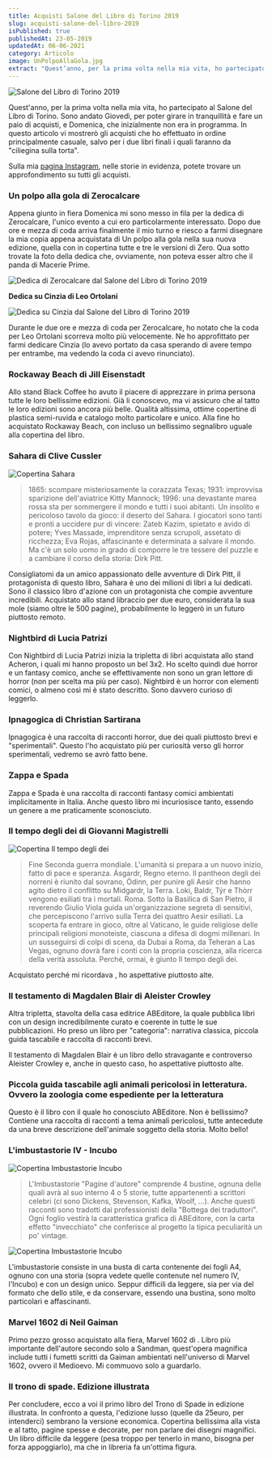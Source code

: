 ```yaml
---
title: Acquisti Salone del Libro di Torino 2019
slug: acquisti-salone-del-libro-2019
isPublished: true
publishedAt: 23-05-2019
updatedAt: 06-06-2021
category: Articolo
image: UnPolpoAllaGola.jpg
extract: "Quest’anno, per la prima volta nella mia vita, ho partecipato al Salone del Libro di Torino. Sono andato Giovedì, per poter girare in tranquillità e fare un paio di acquisti, e Domenica, che inizialmente non era in programma. In questo articolo vi mostrerò gli acquisti che ho effettuato in ordine principalmente casuale, salvo per i due libri finali i quali faranno da “ciliegina sulla torta”. Sulla mia pagina Instagram, nelle storie in evidenza, potete trovare un approfondimento su tutti gli acquisti."
---
```


<Image  url="SalTo2019.jpg"  alt="Salone del Libro di Torino 2019"  layout="intrinsic"  width={1024} height={377} center={true}/>

Quest'anno, per la prima volta nella mia vita, ho partecipato al Salone del Libro di Torino. Sono andato Giovedì, per poter girare in tranquillità e fare un paio di acquisti, e Domenica, che inizialmente non era in programma. In questo articolo vi mostrerò gli acquisti che ho effettuato in ordine principalmente casuale, salvo per i due libri finali i quali faranno da "ciliegina sulla torta".

Sulla mia [pagina Instagram](https://www.instagram.com/arte_della_lettura/), nelle storie in evidenza, potete trovare un approfondimento su tutti gli acquisti.

### Un polpo alla gola di Zerocalcare
<Book  slug="un-polpo-alla-gola"  />

Appena giunto in fiera Domenica mi sono messo in fila per la dedica di Zerocalcare, l'unico evento a cui ero particolarmente interessato. Dopo due ore e mezza di coda arriva finalmente il mio turno e riesco a farmi disegnare la mia copia appena acquistata di Un polpo alla gola nella sua nuova edizione, quella con in copertina tutte e tre le versioni di Zero. Qua sotto trovate la foto della dedica che, ovviamente, non poteva esser altro che il panda di Macerie Prime.

<Image  url="Dedica_Zerocalcare_1.jpg"  alt="Dedica di Zerocalcare dal Salone del Libro di Torino 2019"  layout="intrinsic"  width={576} height={1024} center={true}/>

**Dedica su Cinzia di Leo Ortolani**

<Image  url="Dedica_Cinzia_1.jpg"  alt="Dedica su Cinzia dal Salone del Libro di Torino 2019"  layout="intrinsic"  width={768} height={1024} center={true}/>

Durante le due ore e mezza di coda per Zerocalcare, ho notato che la coda per Leo Ortolani scorreva molto più velocemente. Ne ho approfittato per farmi dedicare Cinzia (lo avevo portato da casa sperando di avere tempo per entrambe, ma vedendo la coda ci avevo rinunciato).

### Rockaway Beach di Jill Eisenstadt
<Book  slug="rockaway-beach"  />

Allo stand Black Coffee ho avuto il piacere di apprezzare in prima persona tutte le loro bellissime edizioni. Già li conoscevo, ma vi assicuro che al tatto le loro edizioni sono ancora più belle. Qualità altissima, ottime copertine di plastica semi-ruvida e catalogo molto particolare e unico. Alla fine ho acquistato Rockaway Beach, con incluso un bellissimo segnalibro uguale alla copertina del libro.

### Sahara di Clive Cussler
<Image  url="books/Sahara.jpg"  alt="Copertina Sahara"  layout="intrinsic"  width={797} height={1234} center={true}/>

> 1865: scompare misteriosamente la corazzata Texas; 1931: improvvisa sparizione dell'aviatrice Kitty Mannock; 1996: una devastante marea rossa sta per sommergere il mondo e tutti i suoi abitanti. Un insolito e pericoloso tavolo da gioco: il deserto del Sahara. I giocatori sono tanti e pronti a uccidere pur di vincere: Zateb Kazim, spietato e avido di potere; Yves Massade, imprenditore senza scrupoli, assetato di ricchezza; Eva Rojas, affascinante e determinata a salvare il mondo. Ma c'è un solo uomo in grado di comporre le tre tessere del puzzle e a cambiare il corso della storia: Dirk Pitt.

Consigliatomi da un amico appassionato delle avventure di Dirk Pitt, il protagonista di questo libro, Sahara è uno dei milioni di libri a lui dedicati. Sono il classico libro d'azione con un protagonista che compie avventure incredibili. Acquistato allo stand libraccio per due euro, considerata la sua mole (siamo oltre le 500 pagine), probabilmente lo leggerò in un futuro piuttosto remoto.

### Nightbird di Lucia Patrizi
<Book  slug="nightbirda"  />

Con Nightbird di Lucia Patrizi inizia la tripletta di libri acquistata allo stand Acheron, i quali mi hanno proposto un bel 3x2. Ho scelto quindi due horror e un fantasy comico, anche se effettivamente non sono un gran lettore di horror (non per scelta ma più per caso). Nightbird è un horror con elementi comici, o almeno così mi è stato descritto. Sono davvero curioso di leggerlo.

### Ipnagogica di Christian Sartirana
<Book  slug="ipnagogica"  />

Ipnagogica è una raccolta di racconti horror, due dei quali piuttosto brevi e "sperimentali". Questo l'ho acquistato più per curiosità verso gli horror sperimentali, vedremo se avrò fatto bene.

### Zappa e Spada
<Book  slug="zappa-e-spada"  />

Zappa e Spada è una raccolta di racconti fantasy comici ambientati implicitamente in Italia. Anche questo libro mi incuriosisce tanto, essendo un genere a me praticamente sconosciuto.

### Il tempo degli dei di Giovanni Magistrelli
<Image  url="books/IlTempoDegliDei.jpg"  alt="Copertina Il tempo degli dei"  layout="intrinsic"  width={1000} height={1454} center={true}/>

> Fine Seconda guerra mondiale. L'umanità si prepara a un nuovo inizio, fatto di pace e speranza. Ásgardr, Regno eterno. Il pantheon degli dei norreni è riunito dal sovrano, Ódinn, per punire gli Aesir che hanno agito dietro il conflitto su Midgardr, la Terra. Loki, Baldr, Týr e Thòrr vengono esiliati tra i mortali. Roma. Sotto la Basilica di San Pietro, il reverendo Giulio Viola guida un'organizzazione segreta di sensitivi, che percepiscono l'arrivo sulla Terra dei quattro Aesir esiliati. La scoperta fa entrare in gioco, oltre al Vaticano, le guide religiose delle principali religioni monoteiste, ciascuna a difesa di dogmi millenari. In un susseguirsi di colpi di scena, da Dubai a Roma, da Teheran a Las Vegas, ognuno dovrà fare i conti con la propria coscienza, alla ricerca della verità assoluta. Perché, ormai, è giunto Il tempo degli dei.

Acquistato perché mi ricordava <InternalLink  slug="recensione-american-gods"  text="American Gods di Neil Gaiman"  />, ho aspettative piuttosto alte.

### Il testamento di Magdalen Blair di Aleister Crowley
<Book  slug="il-testamento-di-magdalen-blair"  />

Altra tripletta, stavolta della casa editrice ABEditore, la quale pubblica libri con un design incredibilmente curato e coerente in tutte le sue pubblicazioni. Ho preso un libro per "categoria": narrativa classica, piccola guida tascabile e raccolta di racconti brevi.

Il testamento di Magdalen Blair è un libro dello stravagante e controverso Aleister Crowley e, anche in questo caso, ho aspettative piuttosto alte.

### Piccola guida tascabile agli animali pericolosi in letteratura. Ovvero la zoologia come espediente per la letteratura
<Book  slug="piccola-guida-tascabile-agli-animali-pericolosi-in-letteratura-ovvero-la-zoologia-come-espediente-per-la-letteratura"  />

Questo è il libro con il quale ho conosciuto ABEditore. Non è bellissimo? Contiene una raccolta di racconti a tema animali pericolosi, tutte antecedute da una breve descrizione dell'animale soggetto della storia. Molto bello!

### L'imbustastorie IV - Incubo
<Image  url="Imbustastorie_Incubo_2.jpg"  alt="Copertina Imbustastorie Incubo"  layout="intrinsic"  width={591} height={943} center={true}/>

> L'Imbustastorie "Pagine d'autore" comprende 4 bustine, ognuna delle quali avrà al suo interno 4 o 5 storie, tutte appartenenti a scrittori celebri (ci sono Dickens, Stevenson, Kafka, Woolf, ...). Anche questi racconti sono tradotti dai professionisti della "Bottega dei traduttori". Ogni foglio vestirà la caratteristica grafica di ABEditore, con la carta effetto "invecchiato" che conferisce al progetto la tipica peculiarità un po' vintage.

<Image  url="Imbustastorie_Incubo.jpg"  alt="Copertina Imbustastorie Incubo"  layout="intrinsic"  width={500} height={625} center={true}/>

L'imbustastorie consiste in una busta di carta contenente dei fogli A4, ognuno con una storia (sopra vedete quelle contenute nel numero IV, l'Incubo) e con un design unico. Seppur difficili da leggere, sia per via del formato che dello stile, e da conservare, essendo una bustina, sono molto particolari e affascinanti.

### Marvel 1602 di Neil Gaiman
<Book  slug="marvel-1602"  />

Primo pezzo grosso acquistato alla fiera, Marvel 1602 di <InternalLink text="Neil Gaiman" slug="autori/neil-gaiman" />. Libro più importante dell'autore secondo solo a Sandman, quest'opera magnifica include tutti i fumetti scritti da Gaiman ambientati nell'universo di Marvel 1602, ovvero il Medioevo. Mi commuovo solo a guardarlo.

### Il trono di spade. Edizione illustrata
<Book  slug="il-trono-di-spade-illustrato-1"  />

Per concludere, ecco a voi il primo libro del Trono di Spade in edizione illustrata. In confronto a questa, l'edizione lusso (quelle da 25euro, per intenderci) sembrano la versione economica. Copertina bellissima alla vista e al tatto, pagine spesse e decorate, per non parlare dei disegni magnifici. Un libro difficile da leggere (pesa troppo per tenerlo in mano, bisogna per forza appoggiarlo), ma che in libreria fa un'ottima figura.